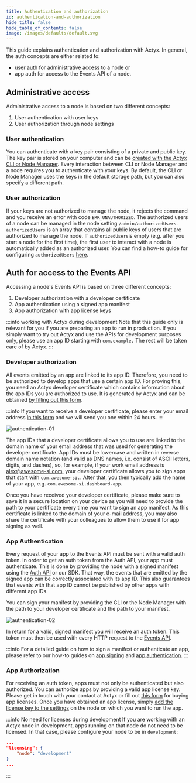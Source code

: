 ```yaml
---
title: Authentication and authorization
id: authentication-and-authorization
hide_title: false
hide_table_of_contents: false
image: /images/defaults/default.svg
---
```


This guide explains authentication and authorization with Actyx. In general, the auth concepts are either related to:

- user auth for administrative access to a node or
- app auth for access to the Events API of a node.

## Administrative access

Administrative access to a node is based on two different concepts:

1. User authentication with user keys
2. User authorization through node settings

### User authentication

You can authenticate with a key pair consisting of a private and public key.
The key pair is stored on your computer and can be [created with the Actyx CLI or Node Manager](../how-to/user-auth/set-up-user-keys.mdx).
Every interaction between CLI or Node Manager and a node requires you to authenticate with your keys.
By default, the CLI or Node Manager uses the keys in the default storage path, but you can also specify a different path.

### User authorization

If your keys are not authorized to manage the node, it rejects the command and you receive an error with code `ERR_UNAUTHORIZED`.
The authorized users of a node can be managed in the node setting `/admin/authorizedUsers`.
`authorizedUsers` is an array that contains all public keys of users that are authorized to manage the node.
If `authorizedUsers`is empty (e.g. after you start a node for the first time), the first user to interact with a node is automatically added as an authorized user.
You can find a how-to guide for configuring `authorizedUsers` [here](../how-to/user-auth/manage-authorized-users.mdx).

## Auth for access to the Events API

Accessing a node's Events API is based on three different concepts:

1. Developer authorization with a developer certificate
2. App authentication using a signed app manifest
3. App authorization with app license keys

:::info working with Actyx during development
Note that this guide only is relevant for you if you are preparing an app to run in production.
If you simply want to try out Actyx and use the APIs for development purposes only, please use an app ID starting with `com.example.`
The rest will be taken care of by Actyx.
:::

### Developer authorization

All events emitted by an app are linked to its app ID.
Therefore, you need to be authorized to develop apps that use a certain app ID.
For proving this, you need an Actyx developer certificate which contains information about the app IDs you are authorized to use.
It is generated by Actyx and can be obtained [by filling out this form](https://oliver454918.typeform.com/to/gqSIzIwm).

:::info
If you want to receive a developer certificate, please enter your email address [in this form](https://oliver454918.typeform.com/to/gqSIzIwm) and we will send you one within 24 hours.
:::

![authentication-01](/images/conceptual/auth/authentication-01.svg)

The app IDs that a developer certificate allows you to use are linked to the domain name of your email address that was used for generating the developer certificate.
App IDs must be lowercase and written in reverse domain name notation (and valid as DNS names, i.e. consist of ASCII letters, digits, and dashes), so, for example, if your work email address is alex@awesome-si.com, your developer certificate allows you to sign apps that start with `com.awesome-si.`.
After that, you then typically add the name of your app, e.g. `com.awesome-si.dashboard-app`.

Once you have received your developer certificate, please make sure to save it in a secure location on your device as you will need to provide the path to your certificate every time you want to sign an app manifest.
As this certificate is linked to the domain of your e-mail address, you may also share the certificate with your colleagues to allow them to use it for app signing as well.

### App Authentication

Every request of your app to the Events API must be sent with a valid auth token.
In order to get an auth token from the Auth API, your app must authenticate.
This is done by providing the node with a signed manifest using the [Auth API](../reference/auth-api.mdx) or our SDK.
That way, the events that are emitted by the signed app can be correctly associated with its app ID.
This also guarantees that events with that app ID cannot be published by other apps with different app IDs.

You can sign your manifest by providing the CLI or the Node Manager with the path to your developer certificate and the path to your manifest.

![authentication-02](/images/conceptual/auth/authentication-02.svg)

In return for a valid, signed manifest you will receive an auth token.
This token must then be used with every HTTP request to the [Events API](../reference/events-api.mdx).

:::info
For a detailed guide on how to sign a manifest or authenticate an app, please refer to our how-to guides on [app signing](../how-to/app-auth/sign-app-manifest.mdx) and [app authentication](../how-to/app-auth/authenticate-with-app-manifest.mdx).
:::

### App Authorization

For receiving an auth token, apps must not only be authenticated but also authorized.
You can authorize apps by providing a valid app license key.
Please get in touch with your contact at Actyx or fill out [this form](https://www.actyx.com/contact) for buying app licenses.
Once you have obtained an app license, simply [add the license key to the settings](../how-to/app-auth/manage-authorized-apps.mdx) on the node on which you want to run the app.

:::info No need for licenses during development
If you are working with an Actyx node in development, apps running on that node do not need to be licensed.
In that case, please configure your node to be in `development`:

```json title="Node settings example"
...
"licensing": {
    "node": "development"
}
...
```

:::
